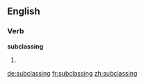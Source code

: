==English==

===Verb===
'''subclassing'''

# {{computing}} {{present participle of|[[subclass]]}}

[[de:subclassing]]
[[fr:subclassing]]
[[zh:subclassing]]